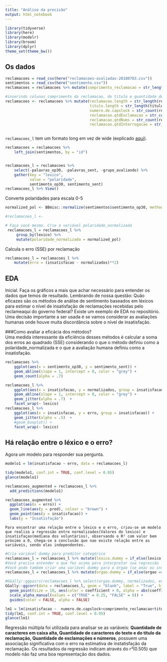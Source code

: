 ```yaml
---
title: "Análise da precisão"
output: html_notebook
---
```


```r
library(tidyverse)
library(here)
library(modelr)
library(broom)
library(dplyr)
theme_set(theme_bw())
```

## Os dados

```r
reclamacoes = read_csv(here("reclamacoes-avaliadas-20180703.csv"))
sentimentos = read_csv(here("sentimento.csv"))
reclamacoes = reclamacoes %>% mutate(comprimento_reclamacao = str_length(reclamacao))
```

```r

#inserindo colunas comprimento da reclamacao, do titulo e quantidade de exclamações
reclamacoes <- reclamacoes %>% mutate(reclamacao.length = str_length(reclamacao),
                                      titulo.length = str_length(titulo),
                                      numero.de.capslock = str_count(reclamacao,"[A-Z]"),
                                      reclamacao.qtdExclamacao = str_count(reclamacao, "[!]"),
                                      reclamacao.qtdNums = str_count(reclamacao,"[0-9]+"),
                                      reclamacao.qtdInterrogacao = str_count(reclamacao,"[?]"))



```

`reclamacoes_l` tem um formato long em vez de wide (explicado [aqui](https://sejdemyr.github.io/r-tutorials/basics/wide-and-long/)).



```r
reclamacoes = reclamacoes %>% 
    left_join(sentimentos, by = "id")


reclamacoes_l = reclamacoes %>%  
    select(-palavras_op30, -palavras_sent, -grupo_avaliando) %>% 
    gather(key = "lexico", 
           value = "polaridade", 
           sentimento_op30, sentimento_sent)
reclamacoes_l %>% View()
```

Converte polaridades para escala 0-5

```r

normalized_pol <- BBmisc::normalize(sentimentos$sentimento_op30, method= 'range', range = c(5,1))

#reclamacoes_l <-

# Faça você mesmo. Crie a variável polaridade_normalizada
 reclamacoes_l = reclamacoes_l %>% 
     group_by(lexico) %>% 
     mutate(polaridade_normalizada = normalized_pol)
```

Calcula o erro (SSE) por reclamação

```r
reclamacoes_l = reclamacoes_l %>% 
    mutate(erro = (insatisfacao - normalizados)**2)
```


## EDA

Inicial. Faça os gráficos a mais que achar necessário para entender os dados que temos de resultado. Lembrando de nossa questão: Quão eficazes são os métodos de análise de sentimento baseados em léxicos para estimar o nível de insatisfação de reclamações recebidas pelo reclameaqui do governo federal? Existe um exemplo de EDA no repositório. Uma decisão importante a ser usada é se vamos considerar as avaliações humanas onde houve muita discordância sobre o nível de insatisfação.

###Como avaliar a eficácia dos métodos?  
Uma medida interessante da eficiência desses métodos é calcular a soma dos erros ao quadrado (SSE) considerando o que o método definiu como a polaridade_normalizada e o que a avaliação humana definiu como a insatisfação.

```r
reclamacoes %>% 
    ggplot(aes(x = sentimento_op30, y = sentimento_sent)) + 
    geom_abline(slope = 1, intercept = 0, color = "grey") + 
    geom_count(alpha = .7) 
```

```r
reclamacoes_l %>% 
    ggplot(aes(x = insatisfacao, y = normalizados, group = insatisfacao)) + 
    geom_abline(slope = 1, intercept = 0, color = "grey") + 
    geom_jitter(alpha = .7)  + 
    facet_wrap(~ lexico)
reclamacoes_l %>% 
    ggplot(aes(x = insatisfacao, y = erro, group = insatisfacao)) + 
    geom_jitter(alpha = .5)  +
    #geom_boxplot() + 
    facet_wrap(~ lexico)
```


## Há relação entre o léxico e o erro?
Agora um modelo para responder sua pergunta.
```r
modelo1 = lm(insatisfacao ~ erro, data = reclamacoes_l)

tidy(modelo1, conf.int = TRUE, conf.level = 0.95)
glance(modelo1)
```

```r
reclamacoes_augmented = reclamacoes_l %>% 
  add_predictions(modelo1) 

reclamacoes_augmented %>% 
  ggplot(aes(x = erro)) + 
  geom_line(aes(y = pred), colour = "brown") + 
  geom_point(aes(y = insatisfacao)) + 
  labs(y = "Insatisfação")

```
    Para encontrar uma relação entre o léxico e o erro, criou-se um modelo que realiza a regressão entre normalizados(Valores do lexico) e insatisfaçao(mediana dos voluntários), observando o R² com valor bem próximo a 0, chega-se a conclusão que nao existe relação entre as variáveis, sendo elas independentes.



```r
#Cria variável dummy para preditor categórico
reclamacoes_l = reclamacoes_l %>% mutate(lexico.dummy = if_else(lexico == "sentimento_sent", 1, 0))
#Você precisa entender o que fez acima para interpretar sua regressão
#Você pode também criar uma variável dummy para o órgao (se anac ou inss)
reclamacoes_l = reclamacoes_l %>% mutate(orgao.dummy = if_else(orgao == "inss-ministerio-da-previdencia-social", 1, 0))

#GGally::ggpairs(reclamacoes_l %>% select(orgao.dummy, normalizados, erro, titulo.length, numero.de.capslock, comprimento_reclamacao, lexico.dummy))
GGally::ggcorr(data = reclamacoes_l, geom = "blank", label = "True", hjust = 0.90, size=3, layout.exp = 0.3) +
  geom_point(size = 10, aes(color = coefficient > 0, alpha = abs(coefficient) > 0.2)) +
  scale_alpha_manual(values = c("TRUE" = 0.25, "FALSE" = 0)) +
  guides(color = FALSE, alpha = FALSE)

lm1 = lm(insatisfacao ~  numero.de.capslock+comprimento_reclamacao+titulo.length+erro+reclamacao.qtdExclamacao+polaridade_normalizada+reclamacao.qtdNums, data = reclamacoes_l)
tidy(lm1, conf.int = TRUE, conf.level = 0.95)
glance(lm1)
```

Regressão múltipla foi utilizada para analisar se as variáveis: **Quantidade de caracteres em caixa alta, Quantidade de caracteres do texto e do título da reclamação, Quantidade de exclamações e números**, possuem uma associação significativa com o erro na estimativa de instatisfação da reclamação. Os resultados da regressão indicam através do *r²*(0.505) que modelo não faz uma boa representação dos dados.